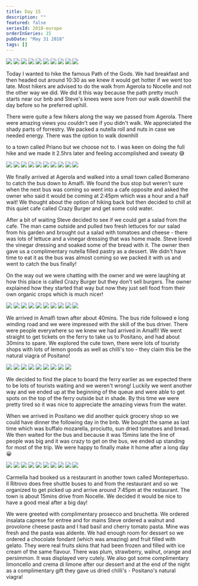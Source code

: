 ```yaml
---
title: Day 15
description: ""
featured: false
seriesId: 2018-europe
orderInSeries: 15
pubDate: "May 31 2018"
tags: []
---
```



<Grid columns={4}>
  <Img
    src="/src/content/travel/2018-europe/assets/92b8d255-5beb-4368-9813-ed111f4b504f-5c36c7b58d433b848a18cf37bb4c70b44a57bf2d.jpg"
    colSpan={2}
    rowSpan={2}
  />
  <Img src="/src/content/travel/2018-europe/assets/ed4e7275-25a5-44dd-ba07-ea902c6d1c28-2874bd3edd5356c5917ca15ff38c16ab1637ea75.jpg" />
  <Img src="/src/content/travel/2018-europe/assets/c642e70a-b329-4036-8a7c-80360ca9b58e-36afdbb9b29f9ccff9f46755de12e8eda1a78ac1.jpg" />
  <Img src="/src/content/travel/2018-europe/assets/92066455-3581-449e-ac26-047f295f22a1-20fa6b8dc06fa5f10ecc31d564cb9f9cb6e26ca0.jpg" />
  <Img src="/src/content/travel/2018-europe/assets/ac8380a2-eb33-4ef7-aab8-247da3d6b364-b76d0ea77245a4c94c91b844b104bbd44d300a75.jpg" />
  <Img src="/src/content/travel/2018-europe/assets/263eec16-16eb-402b-9eea-cd634c48e090-d8afed3c1742d04e0ababe3bee57e75a7021ae4d.jpg" />
  <Img
    src="/src/content/travel/2018-europe/assets/0d1881d6-6cd4-4834-8e12-898c28585db7-2d5f7c2ffd2ef322853c4befeea6defc36fbf7d8.jpg"
    colSpan={2}
    rowSpan={2}
  />
  <Img src="/src/content/travel/2018-europe/assets/d0913784-14e2-49db-a947-e7d6f4baf0d5-975ba35375d8f0b835d38a4383442c821020752c.jpg" />
  <Img src="/src/content/travel/2018-europe/assets/9098b663-1863-4e10-8dfb-250addcbcbcc-2feb8d3842d1da5e0cea490b40bee1d2ec25be92.jpg" />
  <Img src="/src/content/travel/2018-europe/assets/71fa4203-8242-4337-b0f8-7d6e4b1a9dc9-b920057e2fabab80162f45d12bd52facc8ee12f2.jpg" />
</Grid>

Today I wanted to hike the famous Path of the Gods. We had breakfast and then headed out around 10:30 as we knew it would get hotter if we went too late. Most hikers are advised to do the walk from Agerola to Nocelle and not the other way we did. We did it this way because the path pretty much starts near our bnb and Steve's knees were sore from our walk downhill the day before so he preferred uphill.

There were quite a few hikers along the way we passed from Agerola. There were amazing views you couldn't see if you didn't walk. We appreciated the shady parts of forrestry. We packed a nutella roll and nuts in case we needed energy. There was the option to walk downhill

to a town called Priano but we choose not to. I was keen on doing the full hike and we made it 2.5hrs later and feeling accomplished and sweaty 😅

<Grid columns={4}>
  <Img
    src="/src/content/travel/2018-europe/assets/4694a171-7570-4c6e-be80-717f496eb864-fa2061668391f8f53be067188d69b593e1e90f3c.jpg"
    colSpan={2}
    rowSpan={2}
  />
  <Img src="/src/content/travel/2018-europe/assets/268fe353-121e-4257-80cc-2255fcde0774-1f18506898900ea8e6d999d73c00bdccc0eaf30a.jpg" />
  <Img src="/src/content/travel/2018-europe/assets/bc735232-11c4-4669-b7c3-c42e74be02e1-43a275d13ee2f52339c7ca884b27621eba6c0071.jpg" />
  <Img src="/src/content/travel/2018-europe/assets/b268bde2-1eaa-4fbe-8ab1-325ce9983fad-67a48932ec8ba0dfb475be3136e24b34fe3740a9.jpg" />
  <Img src="/src/content/travel/2018-europe/assets/58df8391-5fb9-43bb-8620-b8248c680472-918b0bfe5b3d42363f4c53459ce88f5a25baedcd.jpg" />
  <Img src="/src/content/travel/2018-europe/assets/ada0a80a-ca3b-4c1d-9fbb-f03790e1bdf6-54589b2eb834702616224532169b8d391afd40f9.jpg" />
  <Img
    src="/src/content/travel/2018-europe/assets/d2399f00-0649-49b7-a783-91ffe00473b7-754eccf3b6439cff2768ca7b14564649c6559868.jpg"
    colSpan={2}
    rowSpan={2}
  />
  <Img src="/src/content/travel/2018-europe/assets/7199321e-f062-4c2f-adb7-718f5cb5f6b7-5bdbfcdf485fa9c11f32cecdb7b4caeba3e46608.jpg" />
  <Img src="/src/content/travel/2018-europe/assets/34b2a18a-8b0c-40e1-bf1c-e2210d6b8187-fbaef51d08c54eb4f4b5e3c2083ae0c530e4e9e6.jpg" />
  <Img src="/src/content/travel/2018-europe/assets/f5c7fdea-7370-4bf3-9caa-274b2ddc81a1-063c58802143b81e673d2c95a8edd1e2fb2738b0.jpg" />
</Grid>

We finally arrived at Agerola and walked into a small town called Bomerano to catch the bus down to Amalfi. We found the bus stop but weren't sure when the next bus was coming so went into a cafe opposite and asked the owner who said it would be coming at 2:45pm which was a hour and a half wait! We thought about the option of hiking back but then decided to chill at this quiet cafe called Crazy Burger and get some cold water.

After a bit of waiting Steve decided to see if we could get a salad from the cafe. The man came outside and pulled two fresh lettuces for our salad from his garden and brought out a salad with tomatoes and cheese - there was lots of lettuce and a vinegar dressing that was home made. Steve loved the vinegar dressing and soaked some of the bread with it. The owner then gave us a complimentary nutella filled pastry as a dessert. We didn't have time to eat it as the bus was almost coming so we packed it with us and went to catch the bus finally!

On the way out we were chatting with the owner and we were laughing at how this place is called Crazy Burger but they don't sell burgers. The owner explained how they started that way but now they just sell food from their own organic crops which is much nicer!

<Grid columns={4}>
  <Img
    src="/src/content/travel/2018-europe/assets/0fddb86a-5ed1-464e-a1cb-8e8279b3e292-2310230afd6d63d51b6df73c0dcdf41bed9bb1f9.jpg"
    colSpan={2}
    rowSpan={2}
  />
  <Img src="/src/content/travel/2018-europe/assets/63d43d87-3e96-47c3-b4ab-d65f71b91982-4146f2db7eb5cbec071b9746f4b79a4b8f711ec2.jpg" />
  <Img src="/src/content/travel/2018-europe/assets/cdc5d0e8-0bf3-45d6-984e-98d5dce260c2-69a1657a6a78a901f94a65fffacd1da3923a81ac.jpg" />
  <Img src="/src/content/travel/2018-europe/assets/aa2010c9-5973-40e4-98ee-6ebbad979105-2bbad92e8472dc45db8126899f518a75aa59405d.jpg" />
  <Img src="/src/content/travel/2018-europe/assets/7a13406f-85de-4df9-a11c-55932d875e78-74fc396b787f2926890bffe02c049d1ecda726c7.jpg" />
  <Img src="/src/content/travel/2018-europe/assets/23341c57-6e68-4a43-93f1-be50a4a45308-32c596fe207dfcbe78f76dfebe542627e4883259.jpg" />
  <Img
    src="/src/content/travel/2018-europe/assets/ee2b9a53-91f7-4f1d-a65b-0558c84c8694-815fadd8a36412727516681a3071f2957a85af83.jpg"
    colSpan={2}
    rowSpan={2}
  />
  <Img src="/src/content/travel/2018-europe/assets/dcab4752-112d-4c71-b430-5a63425343e0-486e5a75bcb4e2a6445d034ba91c4a1250c3aed5.jpg" />
  <Img src="/src/content/travel/2018-europe/assets/6cd89c38-330b-4b0e-9bc0-2bffbc195a9d-51ae8975bc178aaf2d4f293e69c6061d1cf28d3c.jpg" />
  <Img src="/src/content/travel/2018-europe/assets/9f5f4d58-27d4-4282-8008-81b2ab5f4fc4-8d033c2255617e81ea965e5b5910335273aab7fc.jpg" />
</Grid>

We arrived in Amalfi town after about 40mins. The bus ride followed e long winding road and we were impressed with the skill of the bus driver. There were people everywhere so we knew we had arrived in Amalfi! We went straight to get tickets on the ferry to take us to Positano, and had about 30mins to spare. We explored the cute town, there were lots of touristy shops with lots of lemon goods as well as chilli's too - they claim this be the natural viagra of Positano!

<Grid columns={4}>
  <Img
    src="/src/content/travel/2018-europe/assets/935a9518-553a-47fe-a060-89c3bea39a75-d8015cfec5a3c204d2b157e7c9b0e8f5d95204ae.jpg"
    colSpan={2}
    rowSpan={2}
  />
  <Img src="/src/content/travel/2018-europe/assets/fa7da485-7448-4d85-92d8-13875a905c86-43baf339f6e302ee75939227c20f4f5b1083a332.jpg" />
  <Img src="/src/content/travel/2018-europe/assets/a04a09ea-0564-4fe5-90bd-e5c05b61f497-e46bbbf1c0a8891d3e0b8890753a7eaa4f5082f5.jpg" />
  <Img src="/src/content/travel/2018-europe/assets/6a3a475e-fa06-4ef8-a165-8aad0edfc9bf-5326e464bd9483e52701d019c88519fa1d1bc968.jpg" />
  <Img src="/src/content/travel/2018-europe/assets/18ec4374-640a-46ef-968f-98a6c2bbf6c1-ec681119c32c4730af956ce9f3f91e06ca225afe.jpg" />
  <Img src="/src/content/travel/2018-europe/assets/c63559da-0c4a-4828-8706-6d60acd8c9f6-b354e55c769494eaa8ed0c7f186e039644b2bcf7.jpg" />
  <Img src="/src/content/travel/2018-europe/assets/2da80f89-bd69-437c-9fb8-ec78b8bb4174-6e6bed2063e056bb7421d8a9fff218af31b21f65.jpg" />
  <Img src="/src/content/travel/2018-europe/assets/31e4a639-74a6-4a88-b63b-56bf14db1876-0f4682c071cc22478ccaccb2d531e0a845b42745.jpg" />
  <Img src="/src/content/travel/2018-europe/assets/37768ee7-b7b2-4441-8486-a322707bf730-b20774dd29887ed74fb904c493003944fb1d8186.jpg" />
</Grid>

We decided to find the place to board the ferry earlier as we expected there to be lots of tourists waiting and we weren't wrong! Luckily we went another way and we ended up at the beginning of the queue and were able to get spots on the top of the ferry outside but in shade. By this time we were pretty tired so it was nice to appreciate the amazing views from the water.

When we arrived in Positano we did another quick grocery shop so we could have dinner the following day in the bnb. We bought the same as last time which was buffalo mozarella, prociutto, sun dried tomatoes and bread. We then waited for the bus and because it was 15mins late the line of people was big and it was crazy to get on the bus, we ended up standing for most of the trip. We were happy to finally make it home after a long day 😀

<Grid columns={4}>
  <Img
    src="/src/content/travel/2018-europe/assets/d77d1408-c0ca-49e0-a16c-a376a0f3d209-0b6b86112461d5514989353d77b1bd496aa4f348.jpg"
    colSpan={2}
    rowSpan={2}
  />
  <Img src="/src/content/travel/2018-europe/assets/12fdbb21-dbc3-4dfe-b2da-6c658e123ba9-75564a2003907e78b335152a59d9f27b0f994927.jpg" />
  <Img src="/src/content/travel/2018-europe/assets/880b4565-22d4-4c87-9c72-8f6c23922ef4-176f2fe93386edc52653fca29123d83524beff72.jpg" />
  <Img src="/src/content/travel/2018-europe/assets/06453787-5f16-4cc5-9257-81bfd07c8184-7dba667d44ee5d66869081c65008a03b34d34aac.jpg" />
  <Img src="/src/content/travel/2018-europe/assets/dc9f7d7e-eeb6-45e2-9b73-2e86d61b03f7-b89801952bddd977fdfbd4b20506f8abc30124de.jpg" />
  <Img src="/src/content/travel/2018-europe/assets/bc289a1a-5a1a-458e-a382-fa81d796dcd0-579a5f0a8a01ea34214533602497441344e5bfe5.jpg" />
  <Img
    src="/src/content/travel/2018-europe/assets/f1f84dc1-8183-46b7-a1d7-3a0f2235b56d-fcdd506943e8a59d80d394ef82c30ec239c0ceff.jpg"
    colSpan={2}
    rowSpan={2}
  />
  <Img src="/src/content/travel/2018-europe/assets/ac5629cd-87eb-4ca3-bbce-270ef2343461-c78c4c5060337bbef0c64e1407499e98c23f423a.jpg" />
  <Img src="/src/content/travel/2018-europe/assets/5014f8c4-ad69-4e34-a0d8-77757776ae63-71d673876ec2bc465c2b29a040d3fd9722001981.jpg" />
  <Img src="/src/content/travel/2018-europe/assets/e680d658-4645-4e08-b0f8-782925a33171-78838ac8c8a59786ca917b38dfa28271b13b6897.jpg" />
</Grid>

Carmella had booked us a restaurant in another town called Montepertuso. Il Ritrovo does free shuttle buses to and from the restaurant and so we organized to get picked up and arrive around 7:45pm at the restaurant. The town is about 15mins drive from Nocelle. We decided it would be nice to have a good meal after a big day!

We were greeted with complimentary prosecco and bruchetta. We ordered insalata caprese for entree and for mains Steve ordered a walnut and provolone cheese pasta and I had basil and cherry tomato pasta. Mine was fresh and the pasta was aldente. We had enough room for dessert so we ordered a chocolate fondant (which was amazing) and fruit filled with gelato. They were real fruits skins that had been frozen and filled with ice cream of the same flavour. There was plum, strawberry, walnut, orange and persimmon. It was displayed very cutely. We also got some complimentary limoncello and crema di limone after our dessert and at the end of the night as a complimentary gift they gave us dried chilli's - Positano's natural viagra!
